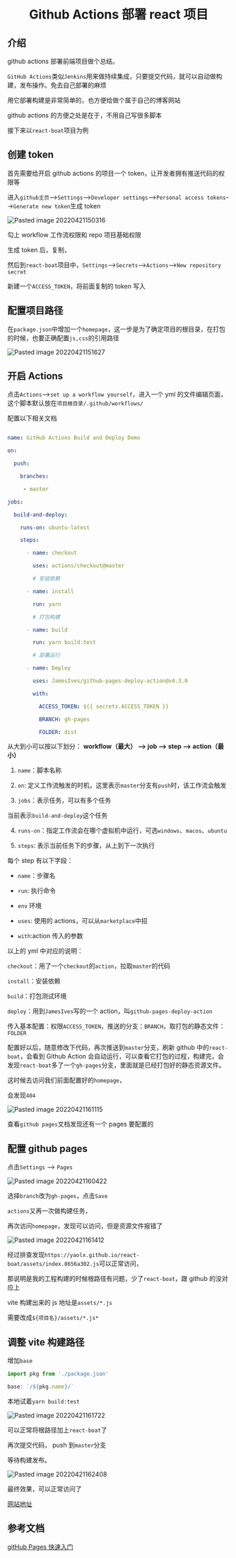# <center> Github Actions 部署 react 项目</center>

## 介绍

github actions 部署前端项目做个总结。

`GitHub Actions`类似`Jenkins`用来做持续集成，只要提交代码，就可以自动做构建，发布操作。免去自己部署的麻烦

用它部署构建是非常简单的，也方便给做个属于自己的博客网站

github actions 的方便之处是在于，不用自己写很多脚本

接下来以`react-boat`项目为例

## 创建 token

首先需要给开启 github actions 的项目一个 token，让开发者拥有推送代码的权限等

进入`github主页`-->`Settings`-->`Developer settings`-->`Personal access tokens`-->`Generate new token`生成 token

![Pasted image 20220421150316](https://user-images.githubusercontent.com/7429874/164420280-3188ee40-0acf-44a6-b342-338bc56721e1.png)

勾上 workflow 工作流权限和 repo 项目基础权限

生成 token 后，复制，

然后到`react-boat`项目中，`Settings`-->`Secrets`-->`Actions`-->`New repository secret`

新建一个`ACCESS_TOKEN`，将前面复制的 token 写入

## 配置项目路径

在`package.json`中增加一个`homepage`，这一步是为了确定项目的根目录，在打包的时候，也要正确配置`js,css`的引用路径

![Pasted image 20220421151627](https://user-images.githubusercontent.com/7429874/164420343-ab4685ea-2427-4660-ba5e-b0f1983b2f03.png)

## 开启 Actions

点击`Actions`-->`set up a workflow yourself`，进入一个 yml 的文件编辑页面，这个脚本默认放在`项目根目录/.github/workflows/`

配置以下相关文档

```yml

name: GitHub Actions Build and Deploy Demo

on:

  push:

    branches:

     - master

jobs:

  build-and-deploy:

    runs-on: ubuntu-latest

    steps:

      - name: checkout

        uses: actions/checkout@master

        # 安装依赖

      - name: install

        run: yarn

        # 打包构建

      - name: build

        run: yarn build:test

        # 部署运行

      - name: Deploy

        uses: JamesIves/github-pages-deploy-action@v4.3.0

        with:

          ACCESS_TOKEN: ${{ secrets.ACCESS_TOKEN }}

          BRANCH: gh-pages

          FOLDER: dist

```

从大到小可以按以下划分： **workflow（最大） --> job --> step --> action（最小）**

1. `name`：脚本名称

2. `on`: 定义工作流触发的时机，这里表示`master`分支有`push`时，该工作流会触发

3. `jobs`：表示任务，可以有多个任务

当前表示`build-and-deploy`这个任务

4. `runs-on`：指定工作流会在哪个虚拟机中运行，可选`windows`、`macos`、`ubuntu`

5. `steps`: 表示当前任务下的步骤，从上到下一次执行

每个 step 有以下字段：

- `name`：步骤名

- `run`: 执行命令

- `env` 环境

- `uses`: 使用的 actions，可以从`marketplace`中招

- `with`:action 传入的参数

以上的 yml 中对应的说明：

`checkout`：用了一个`checkout`的`action`，拉取`master`的代码

`install`：安装依赖

`build`：打包测试环境

`deploy`：用到`JamesIves`写的一个 action，叫`github-pages-deploy-action`

传入基本配置：权限`ACCESS_TOKEN`，推送的分支：`BRANCH`，取打包的静态文件：`FOLDER`

配置好以后，随意修改下代码，再次推送到`master`分支，刷新 github 中的`react-boat`，会看到 Github Action 会自动运行，可以查看它打包的过程，构建完，会发现`react-boat`多了一个`gh-pages`分支，里面就是已经打包好的静态资源文件。

这时候去访问我们前面配置好的`homepage`，

会发现`404`

![Pasted image 20220421161115](https://user-images.githubusercontent.com/7429874/164420385-6607af91-5f18-413e-a14d-324310115c1f.png)

查看`github pages`文档发现还有一个 pages 要配置的

## 配置 github pages

点击`Settings` --> `Pages`

![Pasted image 20220421160422](https://user-images.githubusercontent.com/7429874/164420460-5b154e06-154a-49be-9935-889c524b1c5e.png)

选择`branch`改为`gh-pages`，点击`Save`

`actions`又再一次做构建任务，

再次访问`homepage`，发现可以访问，但是资源文件报错了

![Pasted image 20220421161412](https://user-images.githubusercontent.com/7429874/164420488-52faaf2a-d383-4b74-863b-394245f203d5.png)

经过排查发现`https://yaolx.github.io/react-boat/assets/index.8656a302.js`可以正常访问，

那说明是我的工程构建的时候根路径有问题，少了`react-boat`，跟 github 的没对应上

vite 构建出来的 js 地址是`assets/*.js`

需要改成`${项目名}/assets/*.js*`

## 调整 vite 构建路径

增加`base`

```js
import pkg from './package.json'

base: `/${pkg.name}/`
```

本地试着`yarn build:test`

![Pasted image 20220421161722](https://user-images.githubusercontent.com/7429874/164420512-25f5bb1a-95a2-42a0-a8f3-750804f73818.png)

可以正常将根路径加上`react-boat`了

再次提交代码， push 到`master`分支

等待构建发布。

![Pasted image 20220421162408](https://user-images.githubusercontent.com/7429874/164420539-f8955089-1e30-443a-b198-ff3487ba7290.png)

最终效果，可以正常访问了

[网站地址](https://yaolx.github.io/react-boat)

## 参考文档

[gitHub Pages 快速入门](https://docs.github.com/cn/pages/quickstart)

